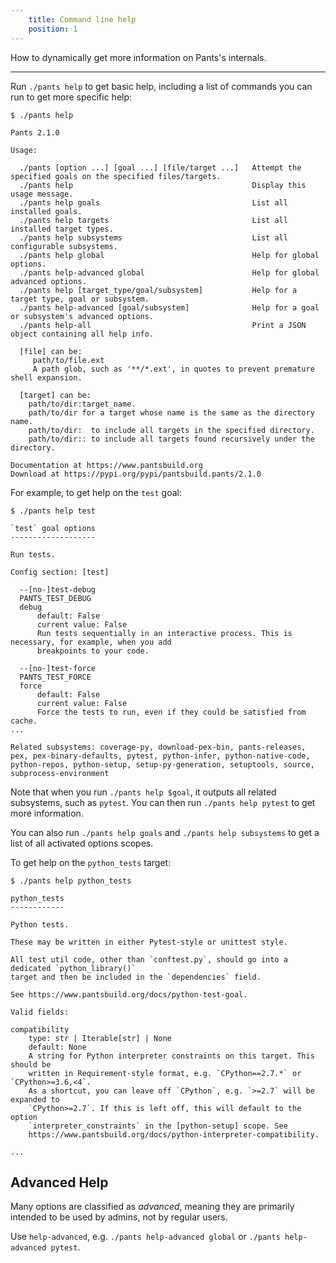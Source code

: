 ```yaml
---
    title: Command line help
    position: 1
---
```



How to dynamically get more information on Pants's internals.

---

Run `./pants help` to get basic help, including a list of commands you can run to get more specific help:

```text title="Shell"
$ ./pants help

Pants 2.1.0

Usage:

  ./pants [option ...] [goal ...] [file/target ...]   Attempt the specified goals on the specified files/targets.
  ./pants help                                        Display this usage message.
  ./pants help goals                                  List all installed goals.
  ./pants help targets                                List all installed target types.
  ./pants help subsystems                             List all configurable subsystems.
  ./pants help global                                 Help for global options.
  ./pants help-advanced global                        Help for global advanced options.
  ./pants help [target_type/goal/subsystem]           Help for a target type, goal or subsystem.
  ./pants help-advanced [goal/subsystem]              Help for a goal or subsystem's advanced options.
  ./pants help-all                                    Print a JSON object containing all help info.

  [file] can be:
     path/to/file.ext
     A path glob, such as '**/*.ext', in quotes to prevent premature shell expansion.

  [target] can be:
    path/to/dir:target_name.
    path/to/dir for a target whose name is the same as the directory name.
    path/to/dir:  to include all targets in the specified directory.
    path/to/dir:: to include all targets found recursively under the directory.

Documentation at https://www.pantsbuild.org
Download at https://pypi.org/pypi/pantsbuild.pants/2.1.0
```

For example, to get help on the `test` goal:

```text title="Shell"
$ ./pants help test

`test` goal options
-------------------

Run tests.

Config section: [test]

  --[no-]test-debug
  PANTS_TEST_DEBUG
  debug
      default: False
      current value: False
      Run tests sequentially in an interactive process. This is necessary, for example, when you add
      breakpoints to your code.

  --[no-]test-force
  PANTS_TEST_FORCE
  force
      default: False
      current value: False
      Force the tests to run, even if they could be satisfied from cache.
...

Related subsystems: coverage-py, download-pex-bin, pants-releases, pex, pex-binary-defaults, pytest, python-infer, python-native-code, python-repos, python-setup, setup-py-generation, setuptools, source, subprocess-environment
```

Note that when you run `./pants help $goal`, it outputs all related subsystems, such as `pytest`. You can then run `./pants help pytest` to get more information.

You can also run `./pants help goals` and `./pants help subsystems` to get a list of all activated options scopes.

To get help on the `python_tests` target:

```text title="Shell"
$ ./pants help python_tests

python_tests
------------

Python tests.

These may be written in either Pytest-style or unittest style.

All test util code, other than `conftest.py`, should go into a dedicated `python_library()`
target and then be included in the `dependencies` field.

See https://www.pantsbuild.org/docs/python-test-goal.

Valid fields:

compatibility
    type: str | Iterable[str] | None
    default: None
    A string for Python interpreter constraints on this target. This should be
    written in Requirement-style format, e.g. `CPython==2.7.*` or `CPython>=3.6,<4`.
    As a shortcut, you can leave off `CPython`, e.g. `>=2.7` will be expanded to
    `CPython>=2.7`. If this is left off, this will default to the option
    `interpreter_constraints` in the [python-setup] scope. See
    https://www.pantsbuild.org/docs/python-interpreter-compatibility.

...
```

## Advanced Help

Many options are classified as _advanced_, meaning they are primarily intended to be used by admins, not by regular users.

Use `help-advanced`, e.g. `./pants help-advanced global` or `./pants help-advanced pytest`.






